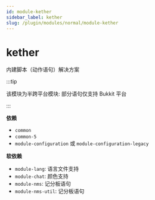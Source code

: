 ```yaml
---
id: module-kether
sidebar_label: kether
slug: /plugin/modules/normal/module-kether
---
```


# kether

内建脚本（动作语句）解决方案

:::tip

该模块为半跨平台模块: 部分语句仅支持 Bukkit 平台

:::

**依赖**

- `common`
- `common-5`
- `module-configuration` 或 `module-configuration-legacy`

**软依赖**

- `module-lang`: 语言文件支持
- `module-chat`: 颜色支持
- `module-nms`: 记分板语句
- `module-nms-util`: 记分板语句
